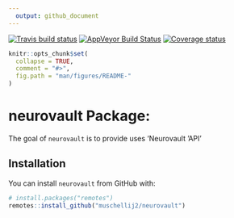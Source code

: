 ```yaml
---
  output: github_document
---
```


[![Travis build status](https://travis-ci.org/muschellij2/neurovault.svg?branch=master)](https://travis-ci.org/muschellij2/neurovault)
[![AppVeyor Build Status](https://ci.appveyor.com/api/projects/status/github/muschellij2/neurovault?branch=master&svg=true)](https://ci.appveyor.com/project/muschellij2/neurovault)
[![Coverage status](https://coveralls.io/repos/github/muschellij2/neurovault/badge.svg?branch=master)](https://coveralls.io/r/muschellij2/neurovault?branch=master)
<!-- README.md is generated from README.Rmd. Please edit that file -->

```r
knitr::opts_chunk$set(
  collapse = TRUE,
  comment = "#>",
  fig.path = "man/figures/README-"
)
```
# neurovault Package: 
The goal of `neurovault` is to provide uses 'Neurovault 'API'

## Installation

You can install `neurovault` from GitHub with:

```r
# install.packages("remotes")
remotes::install_github("muschellij2/neurovault")
```
